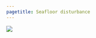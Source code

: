 ```yaml
---
pagetitle: Seafloor disturbance
---
```




![](figures/Figure P.8 OCNMS_Submarine_Cables_P7_04162021.jpg)
